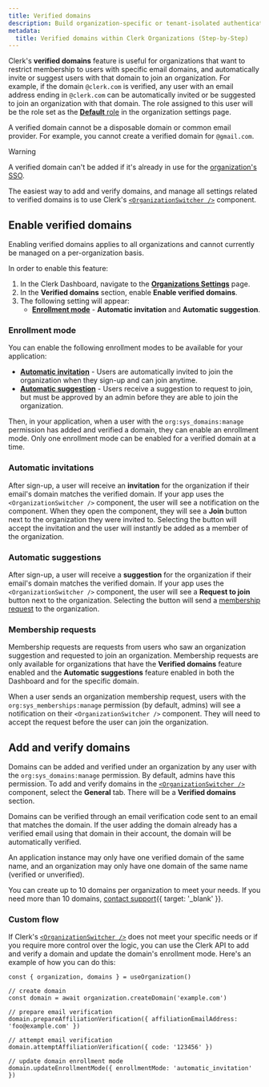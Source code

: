 ```yaml
---
title: Verified domains
description: Build organization-specific or tenant-isolated authentication flows that only authorized users with matching domains can join, using Verified Domains within Clerk Organizations.
metadata:
  title: Verified domains within Clerk Organizations (Step-by-Step)
---
```


Clerk's **verified domains** feature is useful for organizations that want to restrict membership to users with specific email domains, and automatically invite or suggest users with that domain to join an organization. For example, if the domain `@clerk.com` is verified, any user with an email address ending in `@clerk.com` can be automatically invited or be suggested to join an organization with that domain. The role assigned to this user will be the role set as the [**Default** role](/docs/guides/organizations/roles-and-permissions#the-default-role-for-members) in the organization settings page.

A verified domain cannot be a disposable domain or common email provider. For example, you cannot create a verified domain for `@gmail.com`.

> [!WARNING]
> A verified domain can't be added if it's already in use for the [organization's SSO](/docs/guides/organizations/sso).

The easiest way to add and verify domains, and manage all settings related to verified domains is to use Clerk's [`<OrganizationSwitcher />`](/docs/reference/components/organization/organization-switcher) component.

## Enable verified domains

Enabling verified domains applies to all organizations and cannot currently be managed on a per-organization basis.

In order to enable this feature:

1. In the Clerk Dashboard, navigate to the [**Organizations Settings**](https://dashboard.clerk.com/last-active?path=organizations-settings) page.
1. In the **Verified domains** section, enable **Enable verified domains**.
1. The following setting will appear:
   - [**Enrollment mode**](#enrollment-mode) - **Automatic invitation** and **Automatic suggestion**.

### Enrollment mode

You can enable the following enrollment modes to be available for your application:

- [**Automatic invitation**](#automatic-invitations) - Users are automatically invited to join the organization when they sign-up and can join anytime.
- [**Automatic suggestion**](#automatic-suggestions) - Users receive a suggestion to request to join, but must be approved by an admin before they are able to join the organization.

Then, in your application, when a user with the `org:sys_domains:manage` permission has added and verified a domain, they can enable an enrollment mode. Only one enrollment mode can be enabled for a verified domain at a time.

### Automatic invitations

After sign-up, a user will receive an **invitation** for the organization if their email's domain matches the verified domain. If your app uses the `<OrganizationSwitcher />` component, the user will see a notification on the component. When they open the component, they will see a **Join** button next to the organization they were invited to. Selecting the button will accept the invitation and the user will instantly be added as a member of the organization.

### Automatic suggestions

After sign-up, a user will receive a **suggestion** for the organization if their email's domain matches the verified domain. If your app uses the `<OrganizationSwitcher />` component, the user will see a **Request to join** button next to the organization. Selecting the button will send a [membership request](#membership-requests) to the organization.

### Membership requests

Membership requests are requests from users who saw an organization suggestion and requested to join an organization. Membership requests are only available for organizations that have the **Verified domains** feature enabled and the **Automatic suggestions** feature enabled in both the Dashboard and for the specific domain.

When a user sends an organization membership request, users with the `org:sys_memberships:manage` permission (by default, admins) will see a notification on their `<OrganizationSwitcher />` component. They will need to accept the request before the user can join the organization.

## Add and verify domains

Domains can be added and verified under an organization by any user with the `org:sys_domains:manage` permission. By default, admins have this permission. To add and verify domains in the [`<OrganizationSwitcher />`](/docs/reference/components/organization/organization-switcher) component, select the **General** tab. There will be a **Verified domains** section.

Domains can be verified through an email verification code sent to an email that matches the domain. If the user adding the domain already has a verified email using that domain in their account, the domain will be automatically verified.

An application instance may only have one verified domain of the same name, and an organization may only have one domain of the same name (verified or unverified).

You can create up to 10 domains per organization to meet your needs. If you need more than 10 domains, [contact support](/contact/support){{ target: '_blank' }}.

### Custom flow

If Clerk's [`<OrganizationSwitcher />`](/docs/reference/components/organization/organization-switcher) does not meet your specific needs or if you require more control over the logic, you can use the Clerk API to add and verify a domain and update the domain's enrollment mode. Here's an example of how you can do this:

```tsx
const { organization, domains } = useOrganization()

// create domain
const domain = await organization.createDomain('example.com')

// prepare email verification
domain.prepareAffiliationVerification({ affiliationEmailAddress: 'foo@example.com' })

// attempt email verification
domain.attemptAffiliationVerification({ code: '123456' })

// update domain enrollment mode
domain.updateEnrollmentMode({ enrollmentMode: 'automatic_invitation' })
```
